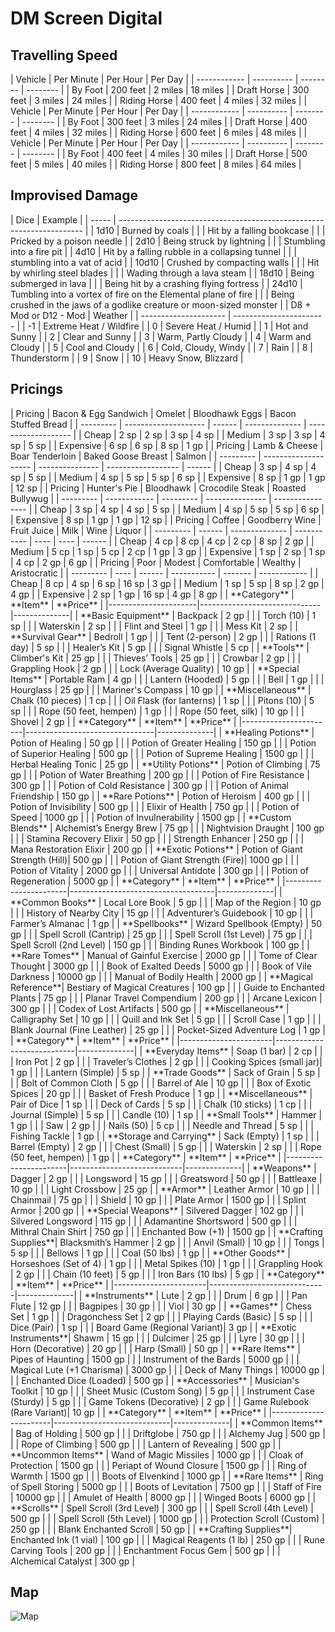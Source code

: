 # DM Screen Digital
## Travelling Speed
<Tabs>
  <TabItem label="Slow" value="first">
    | Vehicle      | Per Minute | Per Hour | Per Day  |
    | ------------ | ---------- | -------- | -------- |
    | By Foot      | 200 feet   | 2 miles  | 18 miles |
    | Draft Horse  | 300 feet   | 3 miles  | 24 miles |
    | Riding Horse | 400 feet   | 4 miles  | 32 miles |
  </TabItem>
  <TabItem label="Normal" value="second">
    | Vehicle      | Per Minute | Per Hour | Per Day  |
    | ------------ | ---------- | -------- | -------- |
    | By Foot      | 300 feet   | 3 miles  | 24 miles |
    | Draft Horse  | 400 feet   | 4 miles  | 32 miles |
    | Riding Horse | 600 feet   | 6 miles  | 48 miles |
  </TabItem>
  <TabItem label="Fast" value="third">
    | Vehicle      | Per Minute | Per Hour | Per Day  |
    | ------------ | ---------- | -------- | -------- |
    | By Foot      | 400 feet   | 4 miles  | 30 miles |
    | Draft Horse  | 500 feet   | 5 miles  | 40 miles |
    | Riding Horse | 800 feet   | 8 miles  | 64 miles |
  </TabItem>
</Tabs>

## Improvised Damage
<Tabs>
  <TabItem label="Imrpovised Damage" value="first">
    | Dice  | Example                                                               |
    | ----- | --------------------------------------------------------------------- |
    | 1d10  | Burned by coals                                                       |
    |       | Hit by a falling bookcase                                             |
    |       | Pricked by a poison needle                                            |
    | 2d10  | Being struck by lightning                                             |
    |       | Stumbling into a fire pit                                             |
    | 4d10  | Hit by a falling rubble in a collapsing tunnel                        |
    |       | stumbling into a vat of acid                                          |
    | 10d10 | Crushed by compacting walls                                           |
    |       | Hit by whirling steel blades                                          |
    |       | Wading through a lava steam                                           |
    | 18d10 | Being submerged in lava                                               |
    |       | Being hit by a crashing flying fortress                               |
    | 24d10 | Tumbling into a vortex of fire on the Elemental plane of fire         |
    |       | Being crushed in the jaws of a godlike creature or moon-sized monster |
  </TabItem>
  <TabItem label="Weather" value="second">
    | D8 + Mod or D12 - Mod | Weather                 |
    | --------------------- | ----------------------- |
    | -1                    | Extreme Heat / Wildfire |
    | 0                     | Severe Heat / Humid     |
    | 1                     | Hot and Sunny           |
    | 2                     | Clear and Sunny         |
    | 3                     | Warm, Partly Cloudy     |
    | 4                     | Warm and Cloudy         |
    | 5                     | Cool and Cloudy         |
    | 6                     | Cold, Cloudy, Windy     |
    | 7                     | Rain                    |
    | 8                     | Thunderstorm            |
    | 9                     | Snow                    |
    | 10                    | Heavy Snow, Blizzard    |
  </TabItem>
</Tabs>

## Pricings
<Tabs>
  <TabItem label="Breakfast" value="first">
    | Pricing   | Bacon & Egg Sandwich | Omelet | Bloodhawk Eggs | Bacon Stuffed Bread |
    | --------- | -------------------- | ------ | -------------- | ------------------- |
    | Cheap     | 2 sp                 | 2 sp   | 3 sp           | 4 sp                |
    | Medium    | 3 sp                 | 3 sp   | 4 sp           | 5 sp                |
    | Expensive | 6 sp                 | 6 sp   | 8 sp           | 1 gp                | 
  </TabItem>
  <TabItem label="Lunch" value="second">
    | Pricing   | Lamb & Cheese        | Boar Tenderloin | Baked Goose Breast | Salmon |
    | --------- | -------------------- | --------------- | ------------------ | ------ |
    | Cheap     | 3 sp                 | 4 sp            | 4 sp               | 5 sp   |
    | Medium    | 4 sp                 | 5 sp            | 5 sp               | 6 sp   |
    | Expensive | 8 sp                 | 1 gp            | 1 gp               | 12 sp  |  
  </TabItem>
  <TabItem label="Dinner" value="third">
    | Pricing   | Hunter's Pie | Bloodhawk | Crocodile Steak | Roasted Bullywug |
    | --------- | ------------ | --------- | --------------- | ---------------- |
    | Cheap     | 3 sp         | 4 sp      | 4 sp            | 5 sp             |
    | Medium    | 4 sp         | 5 sp      | 5 sp            | 6 sp             |
    | Expensive | 8 sp         | 1 gp      | 1 gp            | 12 sp            |
  </TabItem>
  <TabItem label="Drinks" value="fourth">
    | Pricing   | Coffee | Goodberry Wine | Fruit Juice | Milk | Wine | Liquor |
    | --------- | ------ | -------------- | ----------- | ---- | ---- | ------ |
    | Cheap     | 4 cp   | 8 cp           | 4 cp        | 2 cp | 8 sp | 2 gp   |
    | Medium    | 5 cp   | 1 sp           | 5 cp        | 2 cp | 1 gp | 3 gp   |
    | Expensive | 1 sp   | 2 sp           | 1 sp        | 4 cp | 2 gp | 6 gp   |
  </TabItem>
  <TabItem label="Inn Stay (per day)" value="fifth">
    | Pricing   | Poor | Modest | Comfortable | Wealthy | Aristocratic |
    | --------- | ---- | ------ | ----------- | ------- | ------------ |
    | Cheap     | 8 cp | 4 sp   | 6 sp        | 16 sp   | 3 gp         |
    | Medium    | 1 sp | 5 sp   | 8 sp        | 2 gp    | 4 gp         |
    | Expensive | 2 sp | 1 gp   | 16 sp       | 4 gp    | 8 gp         |
  </TabItem>
</Tabs>

<Accordion title="Shop Tables">
<Tabs>
  <TabItem label="Adventuring" value="first">
    | **Category**         | **Item**                     | **Price**    |
    |----------------------|------------------------------|--------------|
    | **Basic Equipment**  | Backpack                     | 2 gp         |
    |                      | Torch (10)                   | 1 sp         |
    |                      | Waterskin                    | 2 sp         |
    |                      | Flint and Steel              | 1 gp         |
    |                      | Mess Kit                     | 2 sp         |
    | **Survival Gear**    | Bedroll                      | 1 gp         |
    |                      | Tent (2-person)              | 2 gp         |
    |                      | Rations (1 day)              | 5 sp         |
    |                      | Healer’s Kit                 | 5 gp         |
    |                      | Signal Whistle               | 5 cp         |
    | **Tools**            | Climber's Kit                | 25 gp        |
    |                      | Thieves’ Tools               | 25 gp        |
    |                      | Crowbar                      | 2 gp         |
    |                      | Grappling Hook               | 2 gp         |
    |                      | Lock (Average Quality)       | 10 gp        |
    | **Special Items**    | Portable Ram                 | 4 gp         |
    |                      | Lantern (Hooded)             | 5 gp         |
    |                      | Bell                         | 1 gp         |
    |                      | Hourglass                    | 25 gp        |
    |                      | Mariner's Compass            | 10 gp        |
    | **Miscellaneous**    | Chalk (10 pieces)            | 1 cp         |
    |                      | Oil Flask (for lanterns)     | 1 sp         |
    |                      | Pitons (10)                  | 5 sp         |
    |                      | Rope (50 feet, hempen)       | 1 gp         |
    |                      | Rope (50 feet, silk)         | 10 gp        |
    |                      | Shovel                       | 2 gp         |
  </TabItem>
  <TabItem label="Potions" value="second">
    | **Category**         | **Item**                       | **Price**    |
    |-----------------------|--------------------------------|--------------|
    | **Healing Potions**  | Potion of Healing             | 50 gp        |
    |                      | Potion of Greater Healing     | 150 gp       |
    |                      | Potion of Superior Healing    | 500 gp       |
    |                      | Potion of Supreme Healing     | 1500 gp      |
    |                      | Herbal Healing Tonic          | 25 gp        |
    | **Utility Potions**  | Potion of Climbing            | 75 gp        |
    |                      | Potion of Water Breathing     | 200 gp       |
    |                      | Potion of Fire Resistance     | 300 gp       |
    |                      | Potion of Cold Resistance     | 300 gp       |
    |                      | Potion of Animal Friendship   | 150 gp       |
    | **Rare Potions**     | Potion of Heroism             | 400 gp       |
    |                      | Potion of Invisibility        | 500 gp       |
    |                      | Elixir of Health              | 750 gp       |
    |                      | Potion of Speed               | 1000 gp      |
    |                      | Potion of Invulnerability     | 1500 gp      |
    | **Custom Blends**    | Alchemist’s Energy Brew       | 75 gp        |
    |                      | Nightvision Draught           | 100 gp       |
    |                      | Stamina Recovery Elixir       | 50 gp        |
    |                      | Strength Enhancer             | 250 gp       |
    |                      | Mana Restoration Elixir       | 200 gp       |
    | **Exotic Potions**   | Potion of Giant Strength (Hill)| 500 gp       |
    |                      | Potion of Giant Strength (Fire)| 1000 gp      |
    |                      | Potion of Vitality            | 2000 gp      |
    |                      | Universal Antidote            | 300 gp       |
    |                      | Potion of Regeneration        | 5000 gp      |
  </TabItem>
  <TabItem label="Book store" value="third">
    | **Category**         | **Item**                           | **Price**    |
    |-----------------------|------------------------------------|--------------|
    | **Common Books**     | Local Lore Book                   | 5 gp         |
    |                      | Map of the Region                 | 10 gp        |
    |                      | History of Nearby City            | 15 gp        |
    |                      | Adventurer’s Guidebook            | 10 gp        |
    |                      | Farmer’s Almanac                  | 1 gp         |
    | **Spellbooks**       | Wizard Spellbook (Empty)          | 50 gp        |
    |                      | Spell Scroll (Cantrip)            | 25 gp        |
    |                      | Spell Scroll (1st Level)          | 75 gp        |
    |                      | Spell Scroll (2nd Level)          | 150 gp       |
    |                      | Binding Runes Workbook            | 100 gp       |
    | **Rare Tomes**       | Manual of Gainful Exercise        | 2000 gp      |
    |                      | Tome of Clear Thought             | 3000 gp      |
    |                      | Book of Exalted Deeds             | 5000 gp      |
    |                      | Book of Vile Darkness             | 10000 gp     |
    |                      | Manual of Bodily Health           | 2000 gp      |
    | **Magical Reference**| Bestiary of Magical Creatures     | 100 gp       |
    |                      | Guide to Enchanted Plants         | 75 gp        |
    |                      | Planar Travel Compendium          | 200 gp       |
    |                      | Arcane Lexicon                    | 300 gp       |
    |                      | Codex of Lost Artifacts           | 500 gp       |
    | **Miscellaneous**    | Calligraphy Set                   | 10 gp        |
    |                      | Quill and Ink Set                 | 5 gp         |
    |                      | Scroll Case                       | 1 gp         |
    |                      | Blank Journal (Fine Leather)      | 25 gp        |
    |                      | Pocket-Sized Adventure Log        | 1 gp         | 
  </TabItem>
  <TabItem label="General Goods" value="fourth">
    | **Category**         | **Item**                   | **Price**    |
    |-----------------------|----------------------------|--------------|
    | **Everyday Items**   | Soap (1 bar)              | 2 cp         |
    |                      | Iron Pot                  | 2 gp         |
    |                      | Traveler’s Clothes        | 2 gp         |
    |                      | Cooking Spices (small jar)| 1 gp         |
    |                      | Lantern (Simple)          | 5 sp         |
    | **Trade Goods**      | Sack of Grain             | 5 sp         |
    |                      | Bolt of Common Cloth      | 5 gp         |
    |                      | Barrel of Ale             | 10 gp        |
    |                      | Box of Exotic Spices      | 20 gp        |
    |                      | Basket of Fresh Produce   | 1 gp         |
    | **Miscellaneous**    | Pair of Dice              | 1 sp         |
    |                      | Deck of Cards             | 5 sp         |
    |                      | Chalk (10 sticks)         | 1 cp         |
    |                         | Journal (Simple)          | 5 sp         |
    |                      | Candle (10)               | 1 sp         |
    | **Small Tools**      | Hammer                    | 1 gp         |
    |                      | Saw                       | 2 gp         |
    |                      | Nails (50)                | 5 cp         |
    |                      | Needle and Thread         | 5 sp         |
    |                      | Fishing Tackle            | 1 gp         |
    | **Storage and Carrying** | Sack (Empty)         | 1 sp         |
    |                          | Barrel (Empty)       | 2 gp         |
    |                          | Chest (Small)       | 5 gp         |
    |                          | Waterskin              | 2 sp         |
    |                          | Rope (50 feet, hempen) | 1 gp         |
  </TabItem>
  <TabItem label="Blacksmith" value="fifth">
    | **Category**         | **Item**                   | **Price**    |
    |-----------------------|----------------------------|--------------|
    | **Weapons**          | Dagger                    | 2 gp         |
    |                      | Longsword                 | 15 gp        |
    |                      | Greatsword                | 50 gp        |
    |                      | Battleaxe                 | 10 gp        |
    |                      | Light Crossbow            | 25 gp        |
    | **Armor**            | Leather Armor             | 10 gp        |
    |                      | Chainmail                 | 75 gp        |
    |                      | Shield                    | 10 gp        |
    |                      | Plate Armor               | 1500 gp      |
    |                      | Splint Armor              | 200 gp       |
    | **Special Weapons**  | Silvered Dagger           | 102 gp       |
    |                      | Silvered Longsword        | 115 gp       |
    |                      | Adamantine Shortsword     | 500 gp       |
    |                      | Mithral Chain Shirt       | 750 gp       |
    |                      | Enchanted Bow (+1)        | 1500 gp      |
    | **Crafting Supplies**| Blacksmith’s Hammer       | 2 gp         |
    |                      | Anvil (Small)             | 10 gp        |
    |                      | Tongs                     | 5 sp         |
    |                      | Bellows                   | 1 gp         |
    |                      | Coal (50 lbs)             | 1 gp         |
    | **Other Goods**      | Horseshoes (Set of 4)     | 1 gp         |
    |                      | Metal Spikes (10)         | 1 gp         |
    |                      | Grappling Hook            | 2 gp         |
    |                      | Chain (10 feet)           | 5 gp         |
    |                      | Iron Bars (10 lbs)        | 5 gp         |
  </TabItem>
  <TabItem label="Music and Games" value="sixth">
    | **Category**         | **Item**                    | **Price**    |
    |-----------------------|-----------------------------|--------------|
    | **Instruments**      | Lute                       | 2 gp         |
    |                      | Drum                       | 6 gp         |
    |                      | Pan Flute                  | 12 gp        |
    |                      | Bagpipes                   | 30 gp        |
    |                      | Viol                       | 30 gp        |
    | **Games**            | Chess Set                  | 1 gp         |
    |                      | Dragonchess Set            | 2 gp         |
    |                      | Playing Cards (Basic)      | 5 sp         |
    |                      | Dice (Pair)                | 1 sp         |
    |                      | Board Game (Regional Variant)| 3 gp        |
    | **Exotic Instruments**| Shawm                     | 15 gp        |
    |                      | Dulcimer                   | 25 gp        |
    |                      | Lyre                       | 30 gp        |
    |                      | Horn (Decorative)          | 20 gp        |
    |                      | Harp (Small)               | 50 gp        |
    | **Rare Items**       | Pipes of Haunting          | 1500 gp      |
    |                      | Instrument of the Bards    | 5000 gp      |
    |                      | Magical Lute (+1 Charisma) | 3000 gp      |
    |                      | Deck of Many Things        | 10000 gp     |
    |                      | Enchanted Dice (Loaded)    | 500 gp       |
    | **Accessories**      | Musician's Toolkit         | 10 gp        |
    |                      | Sheet Music (Custom Song)  | 5 gp         |
    |                      | Instrument Case (Sturdy)   | 5 gp         |
    |                      | Game Tokens (Decorative)   | 2 gp         |
    |                      | Game Rulebook (Rare Variant)| 10 gp        |
  </TabItem>
  <TabItem label="Magical Goods" value="seventh">
    | **Category**         | **Item**                    | **Price**    |
    |-----------------------|-----------------------------|--------------|
    | **Common Items**     | Bag of Holding             | 500 gp       |
    |                      | Driftglobe                 | 750 gp       |
    |                      | Alchemy Jug                | 500 gp       |
    |                      | Rope of Climbing           | 500 gp       |
    |                      | Lantern of Revealing       | 500 gp       |
    | **Uncommon Items**   | Wand of Magic Missiles     | 1000 gp      |
    |                      | Cloak of Protection        | 1500 gp      |
    |                      | Periapt of Wound Closure   | 1500 gp      |
    |                      | Ring of Warmth             | 1500 gp      |
    |                      | Boots of Elvenkind         | 1000 gp      |
    | **Rare Items**       | Ring of Spell Storing      | 5000 gp      |
    |                      | Boots of Levitation        | 7500 gp      |
    |                      | Staff of Fire              | 10000 gp     |
    |                      | Amulet of Health           | 8000 gp      |
    |                      | Winged Boots               | 6000 gp      |
    | **Scrolls**          | Spell Scroll (3rd Level)   | 300 gp       |
    |                      | Spell Scroll (4th Level)   | 500 gp       |
    |                      | Spell Scroll (5th Level)   | 1000 gp      |
    |                      | Protection Scroll (Custom) | 250 gp       |
    |                      | Blank Enchanted Scroll     | 50 gp        |
    | **Crafting Supplies**| Enchanted Ink (1 vial)     | 100 gp       |
    |                      | Magical Reagents (1 lb)    | 250 gp       |
    |                      | Rune Carving Tools         | 200 gp       |
    |                      | Enchantment Focus Gem      | 500 gp       |
    |                      | Alchemical Catalyst        | 300 gp       |
  </TabItem>
</Tabs>
</Accordion>

## Map
![Map](/assets/atlas/northern_shore_scale.png)